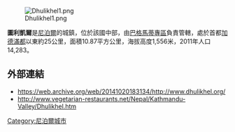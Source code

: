 [[Image:Dhulikhel1.png|right]]

'''圖利凱爾'''是[[尼泊爾|尼泊爾]]的城鎮，位於該國中部，由[[巴格馬蒂專區|巴格馬蒂專區]]負責管轄，處於首都[[加德滿都|加德滿都]]以東約25公里，面積10.87平方公里，海拔高度1,556米，2011年人口14,283。

==外部連結==
* https://web.archive.org/web/20141020183134/http://www.dhulikhel.org/
* http://www.vegetarian-restaurants.net/Nepal/Kathmandu-Valley/Dhulikhel.htm {{Wayback|url=http://www.vegetarian-restaurants.net/Nepal/Kathmandu-Valley/Dhulikhel.htm |date=20160202104327 }}

{{Nepal-geo-stub}}
[[Category:尼泊爾城市|Category:尼泊爾城市]]
